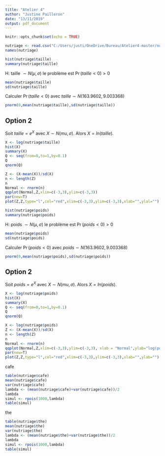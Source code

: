 ---
title: "Atelier 4"
author: "Justine Pailleron"
date: "13/11/2019"
output: pdf_document
---

```{r setup, include=FALSE}
knitr::opts_chunk$set(echo = TRUE)
```

```{r}
nutriage <- read.csv("C:/Users/justi/OneDrive/Bureau/Atelier4-master/nutriage.csv")
names(nutriage)
```
```{r}
hist(nutriage$taille)
summary(nutriage$taille)
```

H: taille $\sim N(\mu,\sigma)$ le problème est $\Pr(taille < 0) >0$

```{r}
mean(nutriage$taille)
sd(nutriage$taille)
```
Calculer $\Pr(taille < 0)$ avec $taille \sim N(163.9602,9.003368)$

```{r}
pnorm(0,mean(nutriage$taille),sd(nutriage$taille))
```

## Option 2

Soit $taille = e^X$ avec $X \sim N(mu,\sigma).$ Alors $X = ln(taille).$

```{r}
X <- log(nutriage$taille)
hist(X)
summary(X)
Q <- seq(from=0,to=1,by=0.1)
Q
qnorm(Q)
```

```{r}
Z <- (X-mean(X))/sd(X)
n <- length(Z)
n
Normal <- rnorm(n)
qqplot(Normal,Z,xlim=c(-3,3),ylim=c(-3,3))
par(new=T)
plot(Z,Z,type="l",col="red",xlim=c(-3,3),ylim=c(-3,3),xlab="",ylal="")
```

```{r}
hist(nutriage$poids)
summary(nutriage$poids)
```

H: poids $\sim N(\mu,\sigma)$ le problème est $\Pr(poids < 0) >0$

```{r}
mean(nutriage$poids)
sd(nutriage$poids)
```
Calculer $\Pr(poids < 0)$ avec $poids \sim N(163.9602,9.003368)$

```{r}
pnorm(0,mean(nutriage$poids),sd(nutriage$poids))
```

## Option 2

Soit $poids = e^X$ avec $X \sim N(mu,\sigma).$ Alors $X = ln(poids).$

```{r}
X <- log(nutriage$poids)
hist(X)
summary(X)
Q <- seq(from=0,to=1,by=0.1)
Q
qnorm(Q)
```

```{r}
X <- log(nutriage$poids)
Z <- (X-mean(X))/sd(X)
n <- length(Z)
n
Normal <- rnorm(n)
qqplot(Normal,Z,xlim=c(-3,3),ylim=c(-3,3), xlab = "Normal",ylab="log(poids)")
par(new=T)
plot(Z,Z,type="l",col="red",xlim=c(-3,3),ylim=c(-3,3),xlab="",ylab="")
```

cafe 
```{r}
table(nutriage$cafe) 
mean(nutriage$cafe)
var(nutriage$cafe)
lambda <- (mean(nutriage$cafe)+var(nutriage$cafe))/2
lambda
simul <- rpois(1000,lambda)
table(simul)
```

the
```{r}
table(nutriage$the)
mean(nutriage$the)
var(nutriage$the)
lambda <- (mean(nutriage$the)+var(nutriage$the))/2
lambda
simul <- rpois(1000,lambda)
table(simul)
```
































